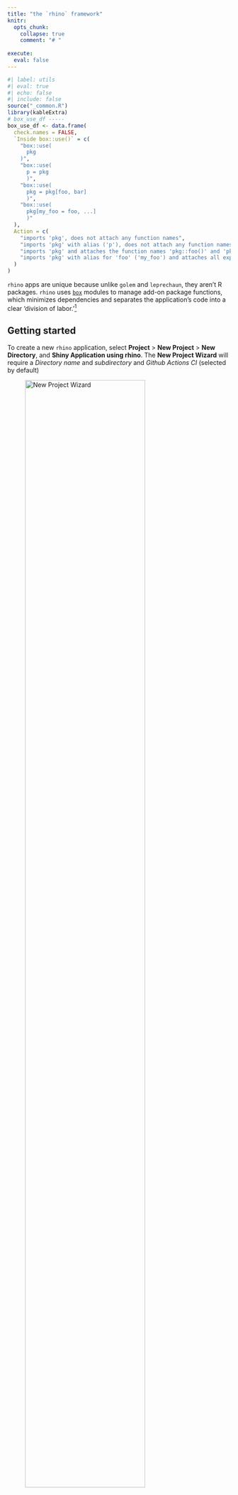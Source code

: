 ```yaml
---
title: "the `rhino` framework"
knitr:
  opts_chunk: 
    collapse: true
    comment: "# "
    
execute: 
  eval: false
---
```


```r
#| label: utils
#| eval: true 
#| echo: false 
#| include: false
source("_common.R")
library(kableExtra)
# box_use_df -----
box_use_df <- data.frame(
  check.names = FALSE,
  `Inside box::use()` = c(
    "box::use(
      pkg
    )",
    "box::use(
      p = pkg
      )",
    "box::use(
      pkg = pkg[foo, bar]
      )",
    "box::use(
      pkg[my_foo = foo, ...]
      )"
  ),
  Action = c(
    "imports 'pkg', does not attach any function names",
    "imports 'pkg' with alias ('p'), does not attach any function names",
    "imports 'pkg' and attaches the function names 'pkg::foo()' and 'pkg::bar()'",
    "imports 'pkg' with alias for 'foo' ('my_foo') and attaches all exported function names"
  )
)
```

`rhino` apps are unique because unlike `golem` and `leprechaun`, they aren't R packages. `rhino` uses [`box`](https://klmr.me/box/) modules to manage add-on package functions, which minimizes dependencies and separates the application's code into a clear 'division of labor.'[^view-rap]

[^view-rap]: The code used to build the `rhino` app is available [here](https://github.com/mjfrigaard/sfw/tree/main/_apps/rap).

## Getting started

To create a new `rhino` application, select **Project** \> **New Project** \> **New Directory**, and **Shiny Application using rhino**. The **New Project Wizard** will require a *Directory name* and *subdirectory* and *Github Actions CI* (selected by default)

:::{#fig-new_rhino}

![New Project Wizard](img/new_rhino.png){#fig-new_rhino fig-align="center" width="80%"}


New `rhino` app
:::

After clicking **Create Project**, you'll see the following output in the **Console*:**

```bash
#| label: startup-rhino
#| code-fold: false
The following package(s) will be updated in the lockfile:

# CRAN ------------------------------------------------------
- renv           [* -> 1.0.3]

# GitHub ----------------------------------------------------
- testthat       [* -> r-lib/testthat@HEAD]

# RSPM ------------------------------------------------------
  
      < < < < < < < OMITTED > > > > > > > >
  
The version of R recorded in the lockfile will be updated:
- R              [* -> 4.3.1]

- Lockfile written to "~/projects/pkgs/rap/renv.lock".
- Project '~/projects/pkgs/rap' loaded. [renv 1.0.3]
✔ Initialized renv.
✔ Application structure created.
✔ Unit tests structure created.
✔ E2E tests structure created.
✔ Github Actions CI added.
```

This initializes the new `rhino` app by opening the `.Rproj` file in RStudio. To create a `rhino` application from the console, use the following:

```r
#| label: init-rhino
#| code-fold: false
#| eval: false
install.packages("rhino")
rhino::init("/path/to/rhino/app")
```

## `rhino` structure

The initial folder structure for a new `rhino` app is below:

```bash
#| code-fold: false
rap/
├── app
│   ├── js
│   ├── logic
│   ├── main.R
│   ├── static
│   ├── styles
│   └── view
├── app.R
├── brap.Rproj
├── config.yml
├── dependencies.R
├── renv
│   ├── activate.R
│   ├── library
│   └── settings.json
├── renv.lock
├── rhino.yml
└── tests
    ├── cypress
    ├── cypress.json
    └── testthat

12 directories, 10 files
```

The `rhino` package website has [excellent documentation on their app structure philosophy](https://appsilon.github.io/rhino/articles/explanation/application-structure.html), and it's worth reading through this before getting started. I'll do my best to summarize the application's files below:

### App code 

The `app/` folder contains the primary folder and files:

```bash
#| code-fold: false
app/
  ├── js/
  ├── logic/
  ├── main.R
  ├── static/
  ├── styles/
  └── view/

6 directories, 1 file
```

The subfolders in `app/` contain the following files:

-   **`app/js/`**: initially contains a blank `index.js` script

-   **`app/logic/`**: contains utility functions and [*code independent from Shiny*](https://appsilon.github.io/rhino/articles/explanation/application-structure.html#logic) 

-   **`app/static/`**: stores external resources (like JavaScript files) and is similar to the sub-folders in `inst/` from `golem` and `leprechaun`

-   **`app/styles/`**: holds custom styles (CSS and HTML) in the `app/styles/main.css` file (which is initially blank)

-   **`app/view/`**: will hold all the code used to build the application and [*relies upon the reactive capabilities of Shiny.*](https://appsilon.github.io/rhino/articles/explanation/application-structure.html#view)

-   **`app/main.R`**: contains the primary `ui` and `server` code (similar to `app_ui` and `app_server` in a `golem` application)

    -   The initial **`main.R`** file contains the following code:

    ```r
    #| label: rhino-initial-main
    #| code-fold: true
    #| code-summary: 'show/hide initial app/main.R'
    box::use(
      shiny[bootstrapPage, moduleServer, NS, renderText, tags, textOutput],
    )
    
    #' @export
    ui <- function(id) {
      ns <- NS(id)
      bootstrapPage(
        tags$h3(
          textOutput(ns("message"))
        )
      )
    }
    
    #' @export
    server <- function(id) {
      moduleServer(id, function(input, output, session) {
        output$message <- renderText("Hello!")
      })
    }
    ```

<br>

```r
#| label: box_co_box
#| echo: false
#| eval: true
#| results: asis
co_box(color = "r", 
  header = "box::use()?", 
  contents = "If the `box` syntax looks strange--don't worry! `box` is designed to '*completely replaces the base R `library` and `require` functions.*' We'll cover it more in the **Build** section below.")
```

### `app.R`

-    **`app.R`** will run the application and contains the `rhino::app()` function:[^minimal-app-dot-r]

```r
#| code-fold: false
# Rhino / shinyApp entrypoint. Do not edit.
rhino::app()
```

[^minimal-app-dot-r]: `rhino` has a 'minimal `app.R`' [philosophy](https://appsilon.github.io/rhino/articles/explanation/application-structure.html#minimal-app-r), and the call to `rhino::app()` [performs multiple operations](https://appsilon.github.io/rhino/reference/app.html) beyond `shiny::runApp()`

### YAML files

New `rhino` apps begin with two `.yml` configuration files:

-   `config.yml` is a YAML file that follows the [`config` package](https://rstudio.github.io/config/) format. 

    -   This file initially contains two calls to `rhino`s environment variables:[^config-pkg]

    ``` yaml
    default:
      rhino_log_level: !expr Sys.getenv("RHINO_LOG_LEVEL", "INFO")
      rhino_log_file: !expr Sys.getenv("RHINO_LOG_FILE", NA)
    ```

[^config-pkg]: Read more about how to use `config.yml` in the **Environments** section of the [How to: Manage secrets and environments](https://appsilon.github.io/rhino/articles/how-to/manage-secrets-and-environments.html?#environments) vignette.

-   `rhino.yml` is a configuration file that contains options for 1) Sass build settings, and 3) import a legacy application structure to `rhino`.[^rhino-yml]

    -   the code below showcases the optional arguments (and is not included in the application)

    ``` yaml
    sass: string               # required | one of: "node", "r"
    legacy_entrypoint: string  # optional | one of: "app_dir", "source", "box_top_level"
    ```
    
[^rhino-yml]: Read more about `rhino.yml` in the [Explanation: Configuring Rhino - rhino.yml](https://appsilon.github.io/rhino/articles/explanation/rhino-yml.html) vignette.

### Dependencies 

`rhino` apps manage dependencies with the `dependencies.R` file and [`renv`](https://rstudio.github.io/renv/articles/renv.html) package.

-   `dependencies.R` contains any add-on packages used in the application. As we can see from the note in the comments, dependencies are tracked using `packrat` in `rsconnect`.[^depends] 

    ```r
    #| label: rhino-depends
    #| code-fold: false
    # This file allows packrat (used by rsconnect during deployment)
    # to pick up dependencies.
    library(rhino)
    ```

[^depends]: `dependencies.R` is covered in the [Manage Dependencies vignette](https://appsilon.github.io/rhino/articles/how-to/manage-r-dependencies.html) on the package website.

-   The `renv/` folder stores the R package versions used in the application. `renv.lock` contains the packages and R version used in our application.[^renv]

    ```bash
    #| label: rhino-renv
    #| code-fold: false
    rap/
      ├── renv/
      │    ├── activate.R
      │    ├── library/
      │    ├── sandbox/
      │    └── settings.dcf
      └── renv.lock
    ```
    
    - We know we'll be using `ggplot2`, `stringr`, and `rlang` in the app, so we'll load these packages here:
    
    ```r
    #| label: snapshot-renv-depends
    #| code-fold: false
    rhino::pkg_install(c("ggplot2", "stringr", "rlang"))
    ```
    
    -   Adding packages with `rhino::pkg_install()` will automatically update `dependencies.R` and `renv`

[^renv]: Read more about [getting started with `renv`](https://rstudio.github.io/renv/articles/renv.html).

### Tests

The `tests/` folder initially contains two sub-folders, `cypress/` and `testthat/`, and the `cypress.json` file.

```bash
tests/
    ├── cypress/
    ├── cypress.json
    └── testthat/
```

  - `tests/cypress/` holds folders for using the Cypress web and component [testing framework](https://www.cypress.io/).[^cypress]

    ``` bash
    tests/
        ├── cypress/
        │    └── integration/
        │        └── app.spec.js
        └── cypress.json
    ```

[^cypress]: Testing with Cypress is also covered in the ['Use `shinttest2` vignette'](https://appsilon.github.io/rhino/articles/how-to/use-shinytest2.html).

  - `tests/testthat/` contains the architecture for writing unit tests with [testthat](https://testthat.r-lib.org/), which can be run with the `rhino::test_r()` helper function:[^rhino-unit-tests]

    ``` bash
    tests/
        └── testthat/
                └── test-main.R
    ```
    
[^rhino-unit-tests]: Read more about `rhino` [unit tests](https://appsilon.github.io/rhino/reference/test_r.html)

## Building a `rhino` app

Now that we've covered the initial file and folder structure of a new `rhino` application, we're going to cover how to convert the 'vanilla' Shiny app below into the `rhino` structure. We'll have to 1) load the `movies` data, and 2) create/call the `scatter_plot()` utility function, and 3) convert the contents of `app.R` into modules.

```r
#| eval: false 
#| code-fold: true 
#| code-summary: 'show/hide monolithlic app.R file'
ui <- shiny::fluidPage(
  theme = shinythemes::shinytheme("spacelab"),
  shiny::sidebarLayout(
    shiny::sidebarPanel(
      shiny::selectInput(
        inputId = "y",
        label = "Y-axis:",
        choices = c(
          "IMDB rating" = "imdb_rating",
          "IMDB number of votes" = "imdb_num_votes",
          "Critics Score" = "critics_score",
          "Audience Score" = "audience_score",
          "Runtime" = "runtime"
        ),
        selected = "audience_score"
      ),

      shiny::selectInput(
        inputId = "x",
        label = "X-axis:",
        choices = c(
          "IMDB rating" = "imdb_rating",
          "IMDB number of votes" = "imdb_num_votes",
          "Critics Score" = "critics_score",
          "Audience Score" = "audience_score",
          "Runtime" = "runtime"
        ),
        selected = "critics_score"
      ),

      shiny::selectInput(
        inputId = "z",
        label = "Color by:",
        choices = c(
          "Title Type" = "title_type",
          "Genre" = "genre",
          "MPAA Rating" = "mpaa_rating",
          "Critics Rating" = "critics_rating",
          "Audience Rating" = "audience_rating"
        ),
        selected = "mpaa_rating"
      ),

      shiny::sliderInput(
        inputId = "alpha",
        label = "Alpha:",
        min = 0, max = 1,
        value = 0.4
      ),

      shiny::sliderInput(
        inputId = "size",
        label = "Size:",
        min = 0, max = 5,
        value = 3
      ),

      shiny::textInput(
        inputId = "plot_title",
        label = "Plot title",
        placeholder = "Enter text to be used as plot title"
      ),

      shiny::actionButton(
        inputId = "update_plot_title",
        label = "Update plot title"
      )
    ),

    shiny::mainPanel(
      shiny::br(),
      shiny::p(
        "These data were obtained from",
        shiny::a("IMBD", href = "http://www.imbd.com/"), "and",
        shiny::a("Rotten Tomatoes", href = "https://www.rottentomatoes.com/"), "."
      ),
      shiny::p("The data represent", 
        nrow(movies), 
        "randomly sampled movies released between 1972 to 2014 in the United States."),
      shiny::plotOutput(outputId = "scatterplot"),
      shiny::hr(),
        shiny::p(shiny::em("The code for this shiny application comes from", 
          shiny::a("Building Web Applications with shiny", 
            href = "https://rstudio-education.github.io/shiny-course/"))
          )
    )
  )
)

server <- function(input, output, session) {
  
  new_plot_title <- shiny::reactive({
      tools::toTitleCase(input$plot_title)
    }) |> 
    shiny::bindEvent(input$update_plot_title, 
                     ignoreNULL = FALSE, 
                     ignoreInit = FALSE)
    

  output$scatterplot <- shiny::renderPlot({
    scatter_plot(
        df = movies,
        x_var = input$x,
        y_var = input$y,
        col_var = input$z,
        alpha_var = input$alpha,
        size_var = input$size
      ) + 
      ggplot2::labs(title = new_plot_title()) + 
      ggplot2::theme_minimal() +
      ggplot2::theme(legend.position = "bottom")
  })
}

shiny::shinyApp(ui = ui, server = server)
```

```r
#| eval: false
#| code-fold: true 
#| code-summary: 'show/hide scatter_plot.R utility function'
scatter_plot <- function(df, x_var, y_var, col_var, alpha_var, size_var) {
    ggplot2::ggplot(data = df,
      ggplot2::aes(x = .data[[x_var]],
          y = .data[[y_var]],
          color = .data[[col_var]])) +
      ggplot2::geom_point(alpha = alpha_var, size = size_var)

}
```

Download the [`movies`](https://github.com/mjfrigaard/sfw/raw/main/movies.RData) dataset.

### `box` modules

::: {layout-ncol="1"}

![](img/box-logo.png){width="0.75in" fig-align="right"}

:::

Unlike R packages, `rhino` applications don't use the `NAMESPACE` and `DESCRIPTION` to manage dependencies. Instead, they use the [`box`](https://klmr.me/box/index.html) modules to explicitly import packages and functions. `box` is designed for writing "*reusable, composable and modular R code*"

#### Dependency refresher

In standard Shiny app development, add-on package functions are used with the following steps:

1. install the package using `install.packages('pkg')`

2. run `library(pkg)`, which loads the package namespace '*and attach\[es\] it on the search list*'

If/when the app is converted into an R package, add-on packages are managed by: 

1. including the package in the `DESCRIPTION` file 

2. using `pkg::fun()` in code below `R/` [^roxygen2-dependencies]
  
[^roxygen2-dependencies]: Add-on packages can also be included in R packages by adding the  `@importFrom` or `@import` tags from `roxygen2`, which writes the `NAMESPACE` directives

The methods above might prompt the following questions:

1. _Why do we load and attach the **entire package namespace** *and* if we only need a single function during standard (i.e., non-package) R development?_ [^install-packages-library]

2. _Why do we install the **entire package** in the `DESCRIPTION` if we're only accessing a single function below R with `pkg::fun()` in our R package?_ [^import-packages-description]

[^install-packages-library]: `install.packages()` downloads and installs packages from a repo like CRAN or GitHub, and `library` (or `require`) loads and attaches the add-on packages to the search list.

[^import-packages-description]: Adding a package to the `Imports` field in the `DESCRIPTION` will download/install the add-on package when your package is installed, but not *attach* it to the search list (the `Depends` field *will* install and attach the package).

This is where [`box`](https://klmr.me/box/index.html) comes in--it's designed to *'completely replace the base R `library` and `require` functions'*. 

#### How `box` modules work

Below is a quick demonstration of `box` modules using `tidyverse::tidyverse_logo()`. If we attempted to use the `tidyverse_logo()` function without installing or loading the `tidyverse` meta-package, we see the following error:[^tidyverse]

[^tidyverse]: `library(tidyverse)` is typically used to install the core tidyverse packages (`ggplot2`, `dplyr`, `tidyr`, `readr`, `purrr`, `tibble`, `stringr`, `forcats`), but this is not advised during package development. 

```r
#| label: tidyverse_logo_test
#| echo: true
#| eval: false
#| error: true
#| code-fold: false
tidyverse_logo()
```

```verbatim
#| eval: false
#| code-fold: false
Error in tidyverse_logo(): could not find function "tidyverse_logo"
```
    
This is expected, because even if `tidyverse` has been installed, it hasn't been loaded with `libaray(tidyverse)`. `box` modules allow us to **encapsulate and explicitly import packages and functions**.[^rhino-explicit-namespaces] 

Below is a quick demonstration of how they work:

::: {layout="[33, 33, 33]"}

### 1) Create folder

Create a new `box` module named `tidy` (which again, is just a folder named `tidy`)

### 2) Import 

Import the `tidyverse_logo()` from `tidyverse` by creating a `logo.R` file with the following code

### 3) Use module

Call `box::use(tidy/logo)` to access the `logo` object from the `tidy` module

:::

::: {layout="[33, 33, 33]"}

```bash
#| eval: false 
#| code-fold: false
└──tidy/
    └─logo.R 
```

```r
#| eval: false 
#| code-fold: false
#' @export
box::use(
  tidyverse[tidyverse_logo]
)
```

```r
#| eval: false 
#| code-fold: false
box::use(
  tidy/logo
)
```

:::

**`box::use()` creates *and* accesses `box` modules.** The first call to `box::use()` in `tidy/logo.R` places `tidyverse_logo()` in a `tidy` module, and the second call to `box::use()` allows us to use the `logo` object.

-   Use `ls()` on `logo` to return the object(s) it imports:

    ```r
    #| label: ls_logo
    #| eval: false
    #| code-fold: false
    ls(logo)
    ```

    ```bash
    [1] "tidyverse_logo"
    ```
    
**To access the objects within a `box` module, use the `$` operator.**

```r
#| eval: false
#| code-fold: false
logo$tidyverse_logo()
```

```bash
⬢ __  _    __   .    ⬡           ⬢  . 
 / /_(_)__/ /_ ___  _____ _______ ___ 
/ __/ / _  / // / |/ / -_) __(_-</ -_)
\__/_/\_,_/\_, /|___/\__/_/ /___/\__/ 
     ⬢  . /___/      ⬡      .       ⬢ 
```

<br>
    
`box` modules are self-contained, meaning the `tidyverse_logo()` function only exists *inside* the `logo` module. Explicitly listing the packages and functions we intend to use with `box::use()` means we no longer need to include calls to  `install.packages()` and `library()` or `require()`. 

-   Note what happens when I try to access the `tidyverse_logo()` function by itself:

    ```r
    #| label: tidyverse_logo_retest
    #| eval: false
    #| error: true
    #| code-fold: false
    tidyverse_logo()
    ```
        
    ```verbatim
    #| eval: false
    #| code-fold: false
    Error in tidyverse_logo(): could not find function "tidyverse_logo"
    ```

<br>

This was a very brief overview of `box`, so I *highly recommend* consulting the [`box` website](https://klmr.me/box/index.html) and vignettes. The `rhino` website also has a great overview on using [`box` with Shiny apps](https://appsilon.github.io/rhino/articles/explanation/box-modules.html).[^rbox]


[^rbox]: I'd start with ["the hierarchy of module environments"](https://klmr.me/box/articles/mod-env-hierarchy.html) vignette. I've also created a collection of `box` module examples in the [`rbox` repo](https://github.com/mjfrigaard/rbox/blob/main/boxes.md).

[^rhino-explicit-namespaces]: This is how `box` "*completely replaces the base R `library` and `require` functions*" - [`box` documentation](https://klmr.me/box/index.html).

## Data

Non-Shiny code and functions should be stored in `app/logic/`. We'll include a `box` module for importing the `movies` data in `app/logic/data.R`.[^rhino-logic-folder]

[^rhino-logic-folder]: `rhino` apps come with an `app/logic/` folder, which is used to store code for [*"data manipulation, generating non-interactive plots and graphs, or connecting to an external data source, but outside of definable inputs, it doesn't interact with or rely on shiny in any way."*](https://appsilon.github.io/rhino/articles/explanation/application-structure.html#logic)

```r
#| eval: false 
#| code-fold: false 
# contents of app/logic/data.R

#' @export
box::use(
  vroom[vroom, cols, col_skip] # <1>
)

#' import movies data 
#' @export
movies_data <- function() {
  raw_csv_url <- "https://bit.ly/47FPO6t"
  # from 07_data branch!
  vroom(raw_csv_url, # <2>
    col_types = cols(...1 = col_skip())) # <2>
}
```
1. Add `vroom` functions 
2. Call `vroom` functions

In `app/logic/data.R`, the necessary `vroom` functions are included with `box::use()` to import `movies.csv` from GitHub.

## Utility functions

The `scatter_plot()` utility function is stored in `app/logic/plot.R`. Again, `box::use()` includes the `ggplot2` and `rlang` functions for `scatter_plot()`:

```r
#| eval: false 
#| code-fold: false 
# contents of app/logic/plot.R

#' scatter plot function
#' @export
scatter_plot <- function(df, x_var, y_var, col_var, alpha_var, size_var) {

box::use(
  ggplot2[ggplot, aes, geom_point], # <1> 
  rlang[.data] # <2> 
)
  
  ggplot( # <3>
    data = df,
    aes( 
      x = .data[[x_var]], # <4>
      y = .data[[y_var]], # <4>
      color = .data[[col_var]] # <4>
    )
  ) +
    geom_point(alpha = alpha_var, size = size_var) # <3>
  
}
```
1. Add `ggplot2` functions
2. Add `rlang` functions
3. Use `ggplot2` functions
4. Use `rlang` functions

The `app/logic/__init__.R` file exports the two modules above:[^box-init-files]

```r
#| eval: false 
#| code-fold: false 
# Logic: application code independent from Shiny.
# https://go.appsilon.com/rhino-project-structure
#' @export
box::use(
  app / logic / data,
  app / logic / plot
)
```

[^box-init-files]: The `__init__.R` files are covered [on the `rhino` website](https://appsilon.github.io/rhino/articles/explanation/box-modules.html#init-files)

### Unit tests 

The unit tests for the `box` modules in `app/logic/` and `app/view/` are in the `tests/testthat/` folder:

```bash
#| eval: false 
#| code-fold: false
tests/testthat/
        ├── test-data.R
        ├── test-display.R
        ├── test-inputs.R
        └── test-plot.R

1 directory, 4 files
```

Unit tests with `rhino` applications are similar to unit tests in R packages, with a few important differences: 

1. We don't have access to the `usethis` and `devtools` functions for creating and running test files    
2. We'll need to import the necessary `testthat` functions with `box::use()`   
3. The `rhino::test_r()` will run the unit tests in `tests/testthat/`

The first test for `app/logic/data.R` is below: 

```r
#| eval: false 
#| code-fold: false
# import testthat 
box::use(
  testthat[describe, it, expect_equal, expect_true]
)

# import data module
box::use(
  app / logic / data
)

describe(description = "Feature: Movies Data Dimensions Verification
  As a data analyst,
  I want to ensure the movies data frame has the correct dimensions
  So that I can rely on its structure for further analysis.", 
  code = {
  it(description = "Scenario: Checking the dimensions of the movies data frame
    Given a function to import movies data
    When I call the function to retrieve the movies data
    Then the data frame should have 651 rows and 34 columns
    And the data frame should be of type 'data.frame'", 
    code = {
    # call function to import movies data
    movies <- data$movies_data()
    # test dimensions
    expect_equal(
      object = dim(movies), 
      expected = c(651L, 34L))
    # test class
    expect_true(object = is.data.frame(movies))
  })
})
```

The test for `app/logic/plot.R` is below. Note this test imports the `app/logic/data` and `app/logic/plot` modules:

```r
#| eval: false 
#| code-fold: false
# import testthat and ggplot2 function
box::use(
  testthat[describe, it, expect_equal, expect_true],
  ggplot2[is.ggplot]
)
# import data and plot modules
box::use(
  app / logic / data,
  app / logic / plot
)


describe("Feature: Scatter Plot Generation Verification
  As a data analyst,
  I want to ensure that scatter_plot() generates a valid scatter plot
  So that I can use it for visualizing relationships in movies data.", 
  code = {
  it("Scenario: Generating a scatter plot with specified parameters
    Given a function to import movies data
    And a function scatter_plot() from the plot module
    When I call scatter_plot() with movies data
    And specify x_var as 'critics_score'
    And specify y_var as 'imdb_rating'
    And specify col_var as 'mpaa_rating'
    And set alpha_var to 2 / 3
    And set size_var to 2
    Then the function should return a ggplot object with a scatter plot",
    code = {
    # call function to import movies data
    movies <- data$movies_data()
    # test point plot
    expect_true(
      is.ggplot(
          # call scatter_plot() from plot module
          plot$scatter_plot(
            df = movies,
            x_var = 'critics_score', 
            y_var = 'imdb_rating', 
            col_var = 'mpaa_rating', 
            alpha_var = 2 / 3,
            size_var = 2
          )
        )
      )
  })
})
```


## App Modules

Now we're going to convert contents of `app.R` into *Shiny* modules. Shiny modules should be placed in the `app/view/` folder. **`rhino` modules are still broken into `ui` and `server` functions, and `box::use()` is called *within* each function to add the necessary `package[function]`**

-   The first module we'll create is the `app/view/inputs.R` module for collecting the user inputs:

    ```r
    #| eval: false 
    #| code-fold: false 
    # app/view/inputs.R
    
    # define module functions
    
    #' input values ui
    #' @export
    ui <- function(id) {
      box::use(
        shiny[
          NS, tagList, selectInput, h3,
          sliderInput, textInput
        ],
      )
      ns <- NS(id)
      tagList(
        selectInput(
          inputId = ns("y"),
          label = "Y-axis:",
          choices = c(
            "IMDB rating" = "imdb_rating",
            "IMDB number of votes" = "imdb_num_votes",
            "Critics Score" = "critics_score",
            "Audience Score" = "audience_score",
            "Runtime" = "runtime"
          ),
          selected = "audience_score"
        ),
        selectInput(
          inputId = ns("x"),
          label = "X-axis:",
          choices = c(
            "IMDB rating" = "imdb_rating",
            "IMDB number of votes" = "imdb_num_votes",
            "Critics Score" = "critics_score",
            "Audience Score" = "audience_score",
            "Runtime" = "runtime"
          ),
          selected = "imdb_rating"
        ),
        selectInput(
          inputId = ns("z"),
          label = "Color by:",
          choices = c(
            "Title Type" = "title_type",
            "Genre" = "genre",
            "MPAA Rating" = "mpaa_rating",
            "Critics Rating" = "critics_rating",
            "Audience Rating" = "audience_rating"
          ),
          selected = "mpaa_rating"
        ),
        sliderInput(
          inputId = ns("alpha"),
          label = "Alpha:",
          min = 0, max = 1, step = 0.1,
          value = 0.5
        ),
        sliderInput(
          inputId = ns("size"),
          label = "Size:",
          min = 0, max = 5,
          value = 2
        ),
        textInput(
          inputId = ns("plot_title"),
          label = "Plot title",
          placeholder = "Enter plot title"
        )
      )
    }
    
    #' input values server
    #' @export
    server <- function(id) {
      box::use(
        shiny[moduleServer, reactive],
      )
    
      moduleServer(id, function(input, output, session) {
        return(
          reactive({
            list(
              "x" = input$x,
              "y" = input$y,
              "z" = input$z,
              "alpha" = input$alpha,
              "size" = input$size,
              "plot_title" = input$plot_title
            )
          })
        )
      })
    }
    
    ```

    -   The `server` function in `app/view/inputs` returns the same reactive list of inputs from the UI.
    
The `app/view/display` module contains the code for collecting and rendering the graph.

-   The `app/logic/data` and `app/logic/plot` modules are added to `app/view/display` with `box::use()`:

    ```r
    #| eval: false 
    #| code-fold: false
    # app/view/display.R
    
    # import data and plot modules
    box::use(
      app / logic / data,
      app / logic / plot
    )
    ```

-   The `ui` in `app/view/display` includes the necessary `shiny` functions with `box::use()`:

    ```r
    #| eval: false 
    #| code-fold: false
    #' display ui
    #' @export
    ui <- function(id) {
      box::use(
        shiny[NS, tagList, tags, plotOutput]
      )
      ns <- NS(id)
      # use data$movies_data() ----
      tagList(
        tags$br(),
        tags$p(
          "These data were obtained from",
          tags$a("IMBD", href = "http://www.imbd.com/"), "and",
          tags$a("Rotten Tomatoes", href = "https://www.rottentomatoes.com/"), 
          ". The data represent 651 randomly sampled movies released between 
          1972 to 2014 in the United States."
        ),
        tags$hr(),
        plotOutput(outputId = ns("scatterplot")),
        tags$hr(),
        tags$blockquote(
          tags$em(
            tags$h6(
              "The code for this application comes from the ",
              tags$a("Building web applications with Shiny",
                href = "https://rstudio-education.github.io/shiny-course/"
              ),
              "tutorial"
            )
          )
        )
      )
    }
    ```
    
-   The `server` function adds the `ggplot2`, `shiny`, `tools`, and `stringr` functions with `box::use()` for creating the plot output, and imports the `movies` data with `data$movies_data()`:

    ```r
    #| eval: false 
    #| code-fold: false
    #' display server
    #' @export
    server <- function(id, var_inputs) {
      
      # load 
      box::use(
        ggplot2[labs, theme_minimal, theme],
        shiny[NS, moduleServer, plotOutput, reactive, renderPlot],
        tools[toTitleCase],
        stringr[str_replace_all]
      )
    
      moduleServer(id, function(input, output, session) {
        
        # use data$movies_data() ----
        movies <- data$movies_data()
    
        inputs <- reactive({
          plot_title <- toTitleCase(var_inputs()$plot_title)
          list(
            x = var_inputs()$x,
            y = var_inputs()$y,
            z = var_inputs()$z,
            alpha = var_inputs()$alpha,
            size = var_inputs()$size,
            plot_title = plot_title
          )
        })
    
        output$scatterplot <- renderPlot({
          # use plot$scatter_plot() ----
          plot <- plot$scatter_plot(
            df = movies,
            x_var = inputs()$x,
            y_var = inputs()$y,
            col_var = inputs()$z,
            alpha_var = inputs()$alpha,
            size_var = inputs()$size
          )
          plot +
            labs(
              title = inputs()$plot_title,
              x = str_replace_all(
                toTitleCase(inputs()$x ), "_", " " ),
              y = str_replace_all(
                toTitleCase(inputs()$y), "_", " " )
            ) +
            theme_minimal() +
            theme(legend.position = "bottom")
        })
      })
    }
    ```

After composing the module in `app/view/display.R`, I'll add `testthat` tests for the `app/logic/` and `app/view` modules.

### Module tests

We can test the application modules with Shiny's `testServer()` function. First we'll test that the reactive list of inputs is returned from `app/view/inputs`:

```r
#| eval: false 
#| code-fold: false
# import testthat and shiny::testServer()
box::use(
  testthat[describe, it, expect_equal],
  shiny[testServer]
)

# import inputs module
box::use(
  app / view / inputs
)

describe("Feature: Server Reactive Values Verification
  As a Shiny app developer,
  I want to ensure that the server function returns a list of reactive values 
  So that I can confirm the server's responsiveness to input changes.", 
  code = {
  it("Scenario: Checking the return values of the server function
    Given a server function inputs$server for handling reactive inputs
    When I create a server object and set reactive input values as:
      | input       | value            |
      | x           | audience_score   |
      | y           | imdb_rating      |
      | z           | mpaa_rating      |
      | alpha       | 0.75             |
      | size        | 3                |
      | plot_title  | Example title    |
    And I compare the returned values from the server
    Then the returned values should match the following list:
      | key        | value            |
      | x          | audience_score   |
      | y          | imdb_rating      |
      | z          | mpaa_rating      |
      | alpha      | 0.75             |
      | size       | 3                |
      | plot_title | Example title    |", 
    code = {
    # create server object
    testServer(app = inputs$server, expr = {
      # create list of output vals
      test_vals <- list(
        x = "audience_score",
        y = "imdb_rating",
        z = "mpaa_rating",
        alpha = 0.75,
        size = 3,
        plot_title = "Example title")
      # change inputs
      session$setInputs(x = "audience_score",
                        y = "imdb_rating",
                        z = "mpaa_rating",
                        alpha = 0.75,
                        size = 3,
                        plot_title = "Example title")
      # test class
      expect_equal(
        object = session$returned(),
        expected = test_vals
      )
   })
  })
})
```

We'll also want to make sure the reactive inputs are passed from the `app/view/inputs/` module to the `app/view/display/` module. 

```r
#| eval: false 
#| code-fold: false
describe("Feature: Server Acceptance of Reactive Values
  As a Shiny app developer,
  I want to verify that the display server can accept a list of reactive values
  So that I can ensure the interactive elements of the app respond as expected.",
  code = {
  it("Scenario: Confirming the server's handling of reactive input values
    Given a server function display$server for processing reactive inputs
    When I test the server with a list of reactive inputs:
      | input      | value            |
      | x          | critics_score    |
      | y          | imdb_rating      |
      | z          | mpaa_rating      |
      | alpha      | 0.5              |
      | size       | 2                |
      | plot_title | Enter Plot Title |
    Then the server should correctly receive and process the reactive inputs
    And the inputs received by the server should match the specified values",
    code = {
    # test inputs to display$server
    testServer(
      app = display$server,
      args = list(
        # include list of reactive inputs
        var_inputs =
          reactive(
            list(
                 x = "critics_score",
                 y = "imdb_rating",
                 z = "mpaa_rating",
                 alpha = 0.5,
                 size = 2,
                 plot_title = "Enter Plot Title"
                )
            )
      ),
      expr = {
        expect_equal(
          # test against input reactive list
          object = inputs(),
          expected = list(
            x = "critics_score",
            y = "imdb_rating",
            z = "mpaa_rating",
            alpha = 0.5,
            size = 2,
            plot_title = "Enter Plot Title"
          )
        )
    })
  })
})
```

These tests confirm the reactive values are passed between the `app/view/inputs` and the `app/view/display` modules. 

### Running tests

Running the `testthat` tests in `rap` app is *slightly* different than executing tests in an R package. The standard `devtools` functions and keyboard shortcuts aren't available, but `rhino` comes with a [`rhino::test_r()`](https://appsilon.github.io/rhino/reference/test_r.html) helper function to run all the tests in the `testthat/` folder:

```bash
#| eval: false 
#| code-fold: false
tests/testthat/
├── test-data.R
├── test-display.R
├── test-inputs.R
├── test-main.R
└── test-plot.R

1 directory, 5 files
```

```r
#| eval: false 
#| code-fold: false
rhino::test_r()
```

```verbatim
#| eval: false 
#| code-fold: false
✔ | F W  S  OK | Context
✔ |          4 | data [1.3s]                                                                                                               
✔ |          5 | display [1.2s]                                                                                                            
✔ |          2 | inputs                                                                                                                    
✔ |          1 | plot                                                                                                                      

══ Results ═════════════════════════════════════════════════════════════════════
Duration: 3.3 s

[ FAIL 0 | WARN 0 | SKIP 0 | PASS 12 ]
```


## `app/main.R`

After the `app/logic/` and `app/view/` code has been written and tested, the modules and layout functions can be included in `app/main.R`. 

-   `box::use()` is used to import the `shiny` and `shinythemes` functions: 

    ```r
    #| eval: false 
    #| code-fold: false
    # app/main.R
    
    # shiny functions
    box::use(
      shiny[
        NS, fluidPage, sidebarLayout, sidebarPanel, 
        mainPanel, fluidRow, column, tags, icon,
        plotOutput, moduleServer, renderPlot
      ],
      shinythemes[shinytheme]
    )
    
    # import modules
    box::use(
      # load inputs module ----
      app / view / inputs,
      # load display module ----
      app / view / display
    )
    ```

The `ui()` and `server()` functions in `app/main` look very similar to the `movies_ui()` and `movies_server()` functions, except we access the modules using the `$` operator.

-   The `ui()` function includes both `input$ui()` and `display$ui()`.

    ```r
    #| eval: false 
    #| code-fold: false
    #' rap ui
    #' @export
    ui <- function(id) {
      ns <- NS(id)
      fluidPage(
        theme = shinytheme("spacelab"),
        sidebarLayout(
          sidebarPanel(
            # use inputs module UI ----
            inputs$ui(ns("vals"))
          ),
          mainPanel(
            fluidRow(
              column(
                width = 12,
                  tags$h3("rap")
                )
            ),
            fluidRow(
              column(
                width = 1,
                offset = 11,
                # example info button ---
                tags$button(
                  id = "help-button",
                  icon("info"),
                  # add 'onclick' after rhino::build_sass()
                  # and rhino::build_js()
                  onclick = "App.showHelp()"
                )
              )
            ),
            fluidRow(
              column(
                width = 12,
                # use display module UI ----
                display$ui(ns("disp"))
              )
            )
          )
        )
      )
    }
    ```
    

-   The `server` function in `app/main.R` calls the `inputs$server()`, collects the input values as `selected_vars`, and passed these to `display$server()`:

    ```r
    #| eval: false 
    #| code-fold: false
    #' rap server
    #' @export
    server <- function(id) {
      moduleServer(id, function(input, output, session) {
        # use inputs module server ----
        selected_vars <- inputs$server(id = "vals")
        # use display module server ----
        display$server(
          id = "disp",
          var_inputs = selected_vars
        )
      })
    }
    ```
    
After saving all the module files and `app/main.R`, we can run the app using `app.R`: 

::: {#fig-rap_initial_launch}
![](img/rap_initial_launch.png){#fig-rap_initial_launch height="100%" width="100%" fig-align="center"}

initial `rap` launch
:::

## Adding non-R code 

It's fairly straightforward to add external resources (i.e., JavaScript, CSS, Sass, etc.) to `rhino` apps. I'll use the [example from the website](https://appsilon.github.io/rhino/articles/tutorial/create-your-first-rhino-app.html#add-javascript-code) to demonstrate because it adds *both* CSS and JavaScript to the codebase.

-   Update the `mainPanel()` to include the title, info button, and display module in `app/main.R`:

    ```r
    #| label: js-main-ui
    #| eval: false
    #| code-fold: false
    tags$button(
      id = "help-button",
      icon("info"),
      # add 'onclick' after rhino::build_sass()
      # and rhino::build_js()
      onclick = "App.showHelp()"
    )
    ```

    -   The following CSS is added to `app/styles/main.css` in the `container` for the button.

    ``` css
    // app/styles/main.scss

    .components-container {
      display: inline-grid;
      grid-template-columns: 1fr 1fr;
      width: 100%;

      .component-box {
        padding: 10px;
        margin: 10px;
        box-shadow: 0 4px 8px 0 rgba(0, 0, 0, 0.2), 0 6px 20px 0 rgba(0, 0, 0, 0.19);
      }
    }

    h1 {
      text-align: center;
      font-weight: 900;
    }

    #help-button {
      position: fixed;
      top: 0;
      right: 0;
      margin: 10px;
    }
    ```

    -   Run `rhino::build_sass()` to create the `app/static/css/app.min.css` file (**requires [node.js](https://nodejs.org/en/)**)

    ```r
    #| label: rhino_build_sass
    #| eval: false
    #| code-fold: false
    rhino::build_sass()
    ```

    ``` bash
    added 748 packages in 49s
    build-sass
    sass --no-source-map --style=compressed 
      ../app/styles/main.scss:../app/static/css/app.min.css
    ```

    -   This tells me `app.min.css` has been added to in `app/static/css/`

    ``` bash
    app/static/
          └── css
               └── app.min.css
    ```

    -   Add the following to `app/js/index.js`:

    ``` js
    export function showHelp() {
    alert('Learn more about shiny frameworks: https://mjfrigaard.github.io/posts/my-rhino-app/');
    }
    ```

    -   Run `rhino::build_js()` to build the `app/static/js/app.min.js` (**requires [node.js](https://nodejs.org/en/)**)

    ```r
    #| label: rhino_build_js
    #| eval: false
    #| code-fold: false
    rhino::build_js()
    ```

    ``` bash
    build-js
    webpack

    asset app.min.js 502 bytes [emitted] [minimized] (name: main)
    runtime modules 670 bytes 3 modules
    ../app/js/index.js 126 bytes [built] [code generated]
    webpack 5.69.0 compiled successfully in 1300 ms
    ```

    -   The output tells me the `app.min.js` has been created in `app/static/js`

    ``` bash
    app/static/
          └── js
              └── app.min.js
    ```

Now when I save everything and click '**Run App**' in `app.R` I should see the info button (and message):

::: {#fig-js-button .column}
![](img/rap_info_button.png){height="100%" width="100%" fig-align="center"}

Adding `.js` to `app/js/index.js`
:::

::: {#fig-js-button-onclick .column}
![](img/rap_info_button_click.png){height="100%" width="100%" fig-align="center"}

Adding `.js` to `app/js/index.js` 'on click'
:::



## System tests ([`shinytest2`]{style="font-size: 0.83em;"})

System tests can also be written using [`shinytest2`](https://rstudio.github.io/shinytest2/). The tests below come from *System tests* chapter of Shiny App-Packages.[^system-tests-shinyap]

Start by installing `shinytest2` and `shinyvalidate`[^how-to-use-shinytest2]

-   This will update the `dependencies.R` file (and might require a call to `renv::snapshot()`)

    ```r
    #| eval: false 
    #| code-fold: false
    rhino::pkg_install(c("shinytest2", "shinyvalidate"))
    ```

-   Create new tests with `shinytest2::record_test()` the same way you would for a standard Shiny app

    ```r
    #| eval: false 
    #| code-fold: false
    shinytest2::record_test()
    ```

::: {#fig-shinytest2_rhino.png .column}
![](img/shinytest2_rhino.png){#fig-shinytest2_rhino.png height="80%" width="80%" fig-align="center"}

Test recorder
:::

This produces the following in the **Console**:

```bash
#| eval: false 
#| code-fold: false
{shiny} R stderr ----------- Loading required package: shiny
{shiny} R stderr ----------- Running application in test mode.
{shiny} R stderr ----------- Listening on http://127.0.0.1:5391
• Saving test runner: tests/testthat.R
• Saving test file: tests/testthat/test-shinytest2.R
✔ Adding 'shinytest2::load_app_env()' to 'tests/testthat/setup-shinytest2.R'
• Modify '/rap/tests/testthat/test-shinytest2.R'
• Running recorded test: tests/testthat/test-shinytest2.R
✔ | F W  S  OK | Context
✔ |   2      1 | shinytest2 [11.4s]                                           

─────────────────────────────────────────────────────────────────────────────
Warning (test-shinytest2.R:13:3): {shinytest2} recording: feature-01
Adding new file snapshot: 'tests/testthat/_snaps/feature-01-001_.png'

Warning (test-shinytest2.R:13:3): {shinytest2} recording: feature-01
Adding new file snapshot: 'tests/testthat/_snaps/feature-01-001.json'
─────────────────────────────────────────────────────────────────────────────

══ Results ══════════════════════════════════════════════════════════════════
Duration: 11.8 s

[ FAIL 0 | WARN 2 | SKIP 0 | PASS 1 ]
```

### System test anatomy

::: {layout="[40,60]"}

##### 

The `shinytest2` tests for `moviesApp` are below. Note how the nested modules are called from the app Driver (`app$set_inputs()`):

```r
#| eval: false 
#| code-fold: false
app$set_inputs(`vars-y` = "imdb_num_votes")
app$set_inputs(`vars-x` = "critics_score")
app$set_inputs(`vars-z` = "genre")
app$set_inputs(`vars-alpha` = 0.7)
app$set_inputs(`vars-size` = 3)
app$set_inputs(`vars-plot_title` = "New plot title")
```

:::

::: {layout="[40,60]"}

##### 

In `rap`, the `box` modules in our have another level of abstraction (i.e., `vars-y` becomes `app-vals-y`):

```r
#| eval: false 
#| code-fold: false
app$set_inputs(`app-vals-y` = "imdb_num_votes")
app$set_inputs(`app-vals-x` = "critics_score")
app$set_inputs(`app-vals-z` = "genre")
app$set_inputs(`app-vals-alpha` = 0.7)
app$set_inputs(`app-vals-size` = 3)
app$set_inputs(`app-vals-plot_title` = "New plot title")
```

:::

It's important to keep these differences in mind when writing `shinytest2` tests. 

### BDD system tests 

I've provided a few `shinytest2` example tests for the data visualization user-input features using `testthat`s BDD functions:[^feature-1-system-tests]

```r
#| eval: false 
#| code-fold: show 
#| code-summary: 'show/hide contents of tests/testthat/test-app-feature-01.R'
library(shinytest2)
describe("Feature 1: Scatter plot data visualization dropdowns
           As a film data analyst
           I want to explore variables in the movie review data
           So that I can analyze relationships between movie reivew sources", {
             
  describe("Scenario A: Change dropdown values for plotting
             Given the movie review application is loaded
             When I choose the variable [critics_score] for the x-axis
             And I choose the variable [imdb_num_votes] for the y-axis
             And I choose the variable [genre] for the color", {
    it("Then the scatter plot should show [critics_score] on the x-axis
         And the scatter plot should show [imdb_num_votes] on the y-axis
         And the points on the scatter plot should be colored by [genre]", {
              app <- AppDriver$new(name = "feature-01-senario-a", 
                                     height = 800, width = 1173)
                app$set_inputs(`app-vars-y` = "imdb_num_votes")
                app$set_inputs(`app=vars-x` = "critics_score")
                app$set_inputs(`app-vars-z` = "genre")
                app$expect_values()
       })
   })
             
  describe("Scenario B: Change dropdown values for plotting
              Given the movie review application is loaded
              When I choose the size of the points to be [0.7]
              And I choose the opacity of the points to be [3]
              And I enter '[New plot title]' for the plot title", {
         it("Then the size of the points on the scatter plot should be [3]
              And the opacity of the points on the scatter plot should be [0.7]
              And the title of the plot should be '[New Plot Title]'", {
              app <- AppDriver$new(name = "feature-01-senario-b", 
                                     height = 800, width = 1173)
                app$set_inputs(`app-vars-alpha` = 0.7)
                app$set_inputs(`app-vars-size` = 3)
                app$set_inputs(`app-vars-plot_title` = "New plot title")
                app$expect_values()
        })
    })
})
```

Note that these tests combine `testthat`'s `describe()` and `it()` functions with the [Gherkin syntax](https://cucumber.io/docs/gherkin/reference/). 

[^feature-1-system-tests]: This test is covered in [BDD test templates](https://mjfrigaard.github.io/shiny-app-pkgs/test_system.html#bdd-test-templates) section of Shiny App-Packages.

[^how-to-use-shinytest2]: These steps are covered in the Appsilon article, ['How-to: Use shinytest2'](https://appsilon.github.io/rhino/articles/how-to/use-shinytest2.html).

[^system-tests-shinyap]: System tests are covered for a [Shiny app in a standard R package.](https://mjfrigaard.github.io/shiny-app-pkgs/test_system.html#shinytest2) 

## System tests (Cypress)

`rhino` apps extend the test suite to include the [Cypress test framework](https://www.cypress.io/). The Cypress tests below follow the example from the [`rhino` website](https://appsilon.github.io/rhino/articles/tutorial/write-end-to-end-tests-with-cypress.html).

### Clicks & message modules

Below we add two modules ([`clicks.R` and `message.R`](https://appsilon.github.io/rhino/articles/tutorial/write-end-to-end-tests-with-cypress.html#test-application)) to the `rap` application (i.e., in `app/view`). Both modules contain an `actionButton()` and `textOutput()`. Using `app/view/clicks` or `app/view/message` requires adding both modules in the `app/main.R` file with `box::use()`.

### [`app/main.R`]{style="font-size: 1.10em; font-weight: bold;"}

The following changes were made in `app/main.R`:

```r
#| eval: false 
#| code-fold: show
#| code-summary: 'show/hide app/main.R'
# app/main.R

# shiny functions
box::use(
  shiny[
    NS, fluidPage, sidebarLayout, sidebarPanel, 
    mainPanel, fluidRow, column, tags, icon,
    plotOutput, moduleServer, renderPlot, hr # <1> 
  ],
  shinythemes[shinytheme]
)

# import modules ----
box::use(
  ## load inputs module ----
  app / view / inputs,
  ## load display module ----
  app / view / display,
  ## load clicks module ----
  app / view / clicks, # <2> 
  ## load message module ----
  app / view / message, # <2>
)

#' rap ui
#' @export
ui <- function(id) {
  ns <- NS(id)
  fluidPage(theme = shinytheme("spacelab"),
    sidebarLayout(
      sidebarPanel(
        # use inputs module UI ----
        inputs$ui(ns("vals")),
        # use clicks module UI ---- # <3>
        clicks$ui(ns("clicks")),
        hr(),
        # use message module UI ----
        message$ui(ns("message"))), # <3>
      mainPanel(
        fluidRow(
          column(
            width = 12,
              tags$h3("rap")
            )
          ),
        fluidRow(
          column(
            width = 1,
            offset = 11,
            # example info button ---
            tags$button(id = "help-button",
              icon("info"),
              # add 'onclick' after rhino::build_sass()
              # and rhino::build_js()
              onclick = "App.showHelp()")
          )
        ),
        fluidRow(
            column(
              width = 12,
              # use display module UI ----
            display$ui(ns("disp"))
            )
          )
        )
      )
    )
}

#' rap server
#' @export
server <- function(id) {
  moduleServer(id, function(input, output, session) {
    # use inputs module server ----
    selected_vars <- inputs$server(id = "vals")
    # use display module server ----
    display$server(
      id = "disp",
      var_inputs = selected_vars
    )
  })
  
  moduleServer(id, function(input, output, session) { # <4>
    # use clicks module server ----
    clicks$server("clicks")
    # use message module server ----
    message$server("message")
  }) # <4>
  
}

```
1. add horizontal rule function to `box::use()`   
2. use modules from `app/view/clicks.R` and `app/view/message.R`   
3. include modules in UI  
4. include modules in server  

### Writing Cypress tests

New Cypress tests are stored in 

### Running Cypress tests 





## Recap

Most of the development takes place in `app/logic` and `app/view` (using `box` modules). The separation of the 'business logic' workflow from the 'app view' code is similar to the `dev` folder in `golem` and `leprechaun`, but the `box` modules make it easy to move code and functions back and forth between the two folders.

New JavaScript or CSS code requires a corresponding `rhino` (`rhino::build_js()` or `rhino::build_sass()`), and requires installing [node.js](https://nodejs.org/en/). These functions create output files in `app/static/js/app.min.js` and `app/static/css/app.min.css` that are used in the application.


